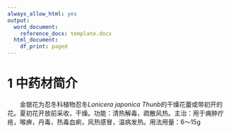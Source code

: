 ```yaml
---
always_allow_html: yes
output:
  word_document:
    reference_docx: template.docx
  html_document:
    df_print: paged
---
```


# 1 中药材简介
&emsp;&emsp;金银花为忍冬科植物忍冬*Lonicera japonica Thunb*的干燥花蕾或带初开的花。夏初花开放前采收，干燥。功能：清热解毒，疏散风热。主治：用于痈肿疔疮，喉痹，丹毒，热毒血痢，风热感冒，温病发热。用法用量：6～15g